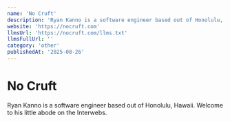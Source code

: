 ```yaml
---
name: 'No Cruft'
description: 'Ryan Kanno is a software engineer based out of Honolulu, Hawaii. Welcome to his little abode on the Interwebs.'
website: 'https://nocruft.com'
llmsUrl: 'https://nocruft.com/llms.txt'
llmsFullUrl: ''
category: 'other'
publishedAt: '2025-08-26'
---
```


# No Cruft

Ryan Kanno is a software engineer based out of Honolulu, Hawaii. Welcome to his little abode on the Interwebs.
